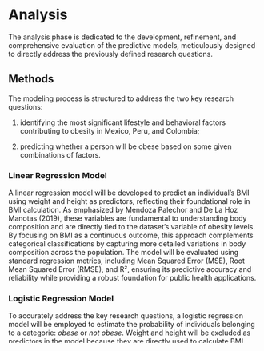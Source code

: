 # Analysis

The analysis phase is dedicated to the development, refinement, and comprehensive evaluation of the predictive models, meticulously designed to directly address the previously defined research questions.

## Methods

The modeling process is structured to address the two key research questions:

1.  identifying the most significant lifestyle and behavioral factors contributing to obesity in Mexico, Peru, and Colombia;

2.  predicting whether a person will be obese based on some given combinations of factors.

### Linear Regression Model

A linear regression model will be developed to predict an individual’s BMI using weight and height as predictors, reflecting their foundational role in BMI calculation. As emphasized by Mendoza Palechor and De La Hoz Manotas (2019), these variables are fundamental to understanding body composition and are directly tied to the dataset's variable of obesity levels. By focusing on BMI as a continuous outcome, this approach complements categorical classifications by capturing more detailed variations in body composition across the population. The model will be evaluated using standard regression metrics, including Mean Squared Error (MSE), Root Mean Squared Error (RMSE), and R², ensuring its predictive accuracy and reliability while providing a robust foundation for public health applications.

### Logistic Regression Model

To accurately address the key research questions, a logistic regression model will be employed to estimate the probability of individuals belonging to a categorie: *obese* or *not obese*. Weight and height will be excluded as predictors in the model because they are directly used to calculate BMI, which serves as the basis for the obesity levels categorized in the dataset. Including these variables would create a dependency between the predictors and the target variable, potentially biasing the analysis. By excluding weight and height, the focus shifts to behavioral and lifestyle factors, such as dietary habits, physical activity, and demographic characteristics, to better understand their influence on obesity risk.

While logistic regression provides a clear and interpretable framework for estimating probabilities, it inherently limits the analysis to a binary classification. This restriction prevents the exploration of the full spectrum of obesity levels, such as Obesity Type I, II, or III, as classified in the dataset. Despite this limitation, logistic regression is a robust method for quantifying the relationships between independent variables and the binary outcome. Feature selection techniques will ensure that only the most relevant predictors are retained, and the model's performance will be rigorously evaluated using metrics such as accuracy, precision, recall, F1-score, and ROC-AUC, ensuring reliable and actionable insights.

### Insights and Limitations

Regression analysis helps us understand how predictors influence outcomes, with logistic regression classifying individuals as obese or not obese and linear regression predicting BMI as a continuous variable. The dataset offers a mix of advantages and challenges: synthetic data ensures balanced representation but lacks the complexity of real-world patterns, while user-collected data adds variability but is prone to biases. Logistic regression simplifies the analysis by focusing on binary outcomes, leaving out the nuanced gradations of obesity, and assumes linearity, which may not fully capture complex relationships. Linear regression relies on accurate weight and height data, making it sensitive to reporting errors. Despite these limitations, the models offer insights into obesity risk and body composition, serving as a valuable exercise and foundation for future projects, even if not directly applicable to real-world scenarios.

## Goals for Each Method

### **Linear Regression Model Development**

**Data Loading and Processing**

The dataset was imported, and initial exploration was conducted to understand its structure. BMI was calculated as a key variable, and missing values were addressed by removing incomplete rows. Boxplots were used to visualize the distributions of key variables, ensuring the dataset was ready for analysis.

```r
dataset_raw <- read.csv(here("data/raw/dataset_raw.csv"))
head(dataset_raw)
summary(dataset_raw)
dataset_raw$BMI <- dataset_raw$Weight / (dataset_raw$Height^2)
summary(dataset_raw$BMI)
if (sum(is.na(dataset_raw)) > 0) {cat("Missing values detected! Removing rows with NA.\n")
  dataset_raw <- na.omit(dataset_raw)}
boxplot(dataset_raw$Weight, main = "Weight Distribution", col = "grey", border = "black", notch = TRUE, horizontal = TRUE, xlab = "Weight (kg)", ylim = c(30, 200))
grid(nx = NULL, ny = NULL, lty = 0.5, col = "black")
boxplot(dataset_raw$Height, main = "Height Distribution", col = "lightgreen", border = "darkgreen", notch = TRUE, ylab = "Height (m)", ylim = c(1.4, 2))
```

**Linear Regression Model Development**

A linear regression model was built to examine the relationship between BMI, weight, and height. The model summary provided key performance metrics and insights into variable contributions.

```r
linear_model <- lm(BMI ~ Weight + Height, data = dataset_raw)
summary(linear_model)
```

**Evaluation**

The model was evaluated by generating predictions and calculating key performance metrics, including Mean Squared Error (MSE), Root Mean Squared Error (RMSE), and R-squared (R²). These metrics assess the model's accuracy and its ability to explain the variance in BMI.

```r
library(Metrics)
predictions <- predict(linear_model, newdata = dataset_raw)
head(predictions)
mse <- mean((dataset_raw$BMI - predictions)^2)
rmse <- rmse(dataset_raw$BMI, predictions)
r_squared <- summary(linear_model)$r.squared
cat("MSE:", mse, "\nRMSE:", rmse, "\nR²:", r_squared, "\n")
```

**Results Visualization**

A scatter plot was created to compare actual BMI values with predicted values. A reference line (ideal fit) was added to assess the alignment of predictions with true values. The plot provides a visual representation of the model's accuracy.

```r
plot(dataset_raw$BMI, predictions, xlab = "Actual BMI", ylab = "Predicted BMI", main = "Comparison between actual and predicted BMI", pch = 16, col = "blue", cex = 0.6) 
abline(0, 1, col = "red", lwd = 2)
legend("topleft", legend = c("Predicted Values", "Regression Line"), col = c("blue", "red"), pch = c(16, NA), lty = c(NA, 1), bty = "n")
```

**Diagnostics**

Diagnostic plots were generated to evaluate the linear regression model's assumptions, including residual patterns, normality, and variance consistency. A histogram of residuals was also created to assess their distribution, with a vertical reference line highlighting the zero-residual point.

```r
par(mfrow = c(2, 2), mar = c(4, 4, 2.5, 2), cex.main = 1.3, cex.lab = 1, cex.axis = 1)
plot(linear_model, col = "Blue",pch = 19, cex = 0.2, lwd = 2)

hist(residuals(linear_model), col = "Gray", border = "white", main = "Residuals Distribution", xlab = "Residuals", ylab = "Frequency", breaks = 15, cex.main = 1.2, cex.lab = 1.2, cex.axis = 1.2)
abline(v = 0, col = "red", lwd = 2, lty = 2)

```

### **Logistic Regression Model Development**

## Results
